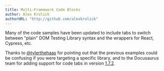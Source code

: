 ```yaml
---
title: Multi-Framework Code Blocks
author: Alex Krolick
authorURL: "http://github.com/alexkrolick"
---
```


Many of the code samples have been updated to include tabs to switch between
"plain" DOM Testing Library syntax and the wrappers for React, Cypress, etc.

Thanks to [@tylerthehaas](https://github.com/tylerthehaas) for pointing out that
the previous examples could be confusing if you were targeting a specific
library, and to the Docusaurus team for adding support for code tabs in version
[1.7.2](https://github.com/facebook/Docusaurus/blob/master/CHANGELOG.md#170---2019-1-23).
